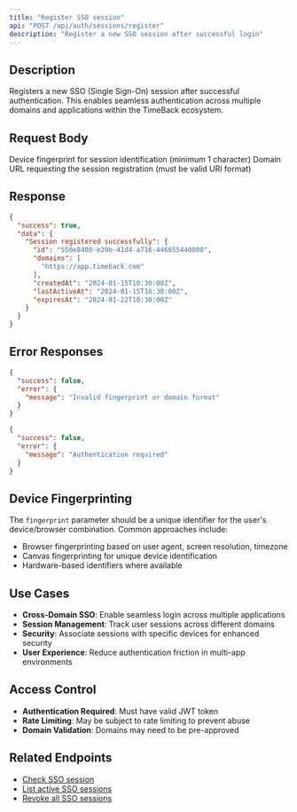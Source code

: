 ```yaml
---
title: "Register SSO session"
api: "POST /api/auth/sessions/register"
description: "Register a new SSO session after successful login"
---
```


## Description

Registers a new SSO (Single Sign-On) session after successful authentication. This enables seamless authentication across multiple domains and applications within the TimeBack ecosystem.

## Request Body

<ParamField body="fingerprint" type="string" required>
  Device fingerprint for session identification (minimum 1 character)
</ParamField>

<ParamField body="domain" type="string" required>
  Domain URL requesting the session registration (must be valid URI format)
</ParamField>

## Response

<ResponseExample>

```json Response
{
  "success": true,
  "data": {
    "Session registered successfully": {
      "id": "550e8400-e29b-41d4-a716-446655440000",
      "domains": [
        "https://app.timeback.com"
      ],
      "createdAt": "2024-01-15T10:30:00Z",
      "lastActiveAt": "2024-01-15T10:30:00Z",
      "expiresAt": "2024-01-22T10:30:00Z"
    }
  }
}
```

</ResponseExample>

## Error Responses

<ResponseExample>

```json 400 Bad Request
{
  "success": false,
  "error": {
    "message": "Invalid fingerprint or domain format"
  }
}
```

</ResponseExample>

<ResponseExample>

```json 401 Unauthorized
{
  "success": false,
  "error": {
    "message": "Authentication required"
  }
}
```

</ResponseExample>

## Device Fingerprinting

The `fingerprint` parameter should be a unique identifier for the user's device/browser combination. Common approaches include:

- Browser fingerprinting based on user agent, screen resolution, timezone
- Canvas fingerprinting for unique device identification
- Hardware-based identifiers where available

## Use Cases

- **Cross-Domain SSO**: Enable seamless login across multiple applications
- **Session Management**: Track user sessions across different domains
- **Security**: Associate sessions with specific devices for enhanced security
- **User Experience**: Reduce authentication friction in multi-app environments

## Access Control

- **Authentication Required**: Must have valid JWT token
- **Rate Limiting**: May be subject to rate limiting to prevent abuse
- **Domain Validation**: Domains may need to be pre-approved

## Related Endpoints

- [Check SSO session](/api-reference/endpoint/check-sso-session)
- [List active SSO sessions](/api-reference/endpoint/list-sso-sessions)
- [Revoke all SSO sessions](/api-reference/endpoint/revoke-sso-sessions)